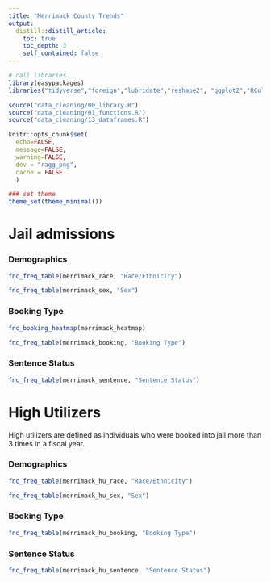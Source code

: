 ```yaml
---
title: "Merrimack County Trends"
output: 
  distill::distill_article:
    toc: true
    toc_depth: 3
    self_contained: false
---
```


```r
# call libraries
library(easypackages)
libraries("tidyverse","foreign","lubridate","reshape2", "ggplot2","RColorBrewer","knitr","forcats","openxlsx","statar","svDialogs","xlsx", "magrittr","stringr", "data.table","janitor","kableExtra","leaflet", "readr", "rmarkdown","rowr", "gganimate", "gifski","tidycensus","sf","htmltools","acs","tigris","mapview","rgeos", "ggrepel", "censusxy","gdata","lavaan","mclust","tmap","scales","raster","rgeos","gmapsdistance","viridis","cowplot","lintr","leaflet.extras","censusapi","data.table","gridGraphics","readxl","haven","ggridges","extrafont","extrafontdb","datamodelr","Lahman","DiagrammeR","fs","readxl","rsvg","V8","ragg","ggtext","csgjcr","distill","ezknitr")

source("data_cleaning/00_library.R")
source("data_cleaning/01_functions.R")
source("data_cleaning/13_dataframes.R")
```

```r
knitr::opts_chunk$set(
  echo=FALSE, 
  message=FALSE, 
  warning=FALSE,
  dev = "ragg_png",
  cache = FALSE
  )
```

```r
### set theme
theme_set(theme_minimal())
```

# Jail admissions

### Demographics

```r
fnc_freq_table(merrimack_race, "Race/Ethnicity") 
```

```r
fnc_freq_table(merrimack_sex, "Sex")
```

### Booking Type

```r
fnc_booking_heatmap(merrimack_heatmap)
```

```r
fnc_freq_table(merrimack_booking, "Booking Type")
```

### Sentence Status

```r
fnc_freq_table(merrimack_sentence, "Sentence Status")
```

# High Utilizers

High utilizers are defined as individuals who were booked into jail more than 3 times in a fiscal year.  

### Demographics

```r
fnc_freq_table(merrimack_hu_race, "Race/Ethnicity") 
```

```r
fnc_freq_table(merrimack_hu_sex, "Sex")
```

### Booking Type

```r
fnc_freq_table(merrimack_hu_booking, "Booking Type")
```

### Sentence Status

```r
fnc_freq_table(merrimack_hu_sentence, "Sentence Status")
```
